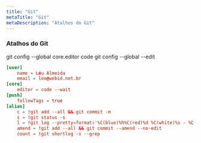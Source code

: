 ```yaml
---
title: "Git"
metaTitle: "Git"
metaDescription: "Atalhos do Git"
---
```


### Atalhos do Git

git config --global core.editor code
git config --global --edit

```conf
[user]
	name = Léu Almeida
	email = leo@webid.net.br
[core]
	editor = code --wait
[push]
	followTags = true
[alias]
	c = !git add --all && git commit -m
	s = !git status -s
	l = !git log --pretty=format:'%C(blue)%h%C(red)%d %C(white)%s - %C(cyan)%cn, %C(green)%cr'
	amend = !git add --all && git commit --amend --no-edit
	count = !git shortlog -s --grep
```
